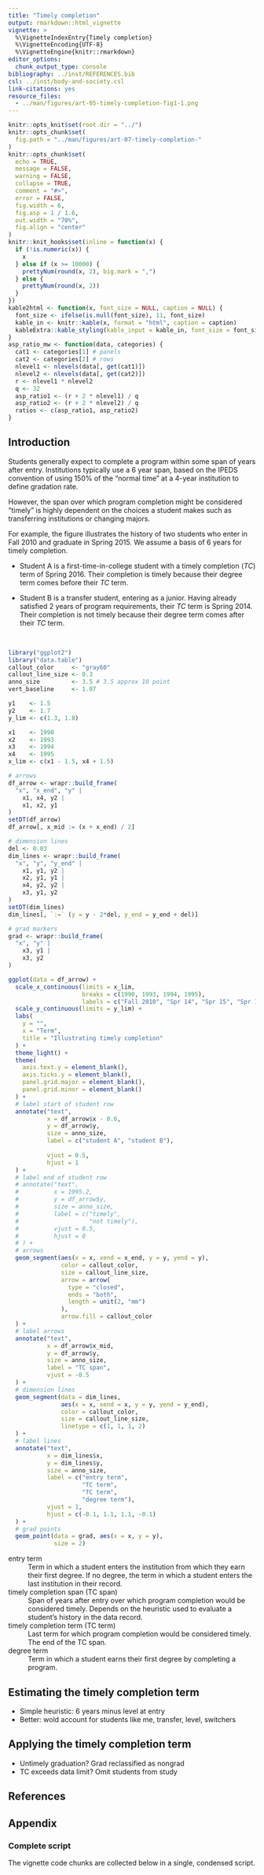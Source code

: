 ```yaml
---
title: "Timely completion"
output: rmarkdown::html_vignette
vignette: >
  %\VignetteIndexEntry{Timely completion}
  %\VignetteEncoding{UTF-8}
  %\VignetteEngine{knitr::rmarkdown}
editor_options: 
  chunk_output_type: console
bibliography: ../inst/REFERENCES.bib
csl: ../inst/body-and-society.csl
link-citations: yes
resource_files:
  - ../man/figures/art-05-timely-completion-fig1-1.png
---
```


```r
knitr::opts_knit$set(root.dir = "../")
knitr::opts_chunk$set(
  fig.path = "../man/figures/art-07-timely-completion-"
)
knitr::opts_chunk$set(
  echo = TRUE,
  message = FALSE,
  warning = FALSE,
  collapse = TRUE,
  comment = "#>",
  error = FALSE,
  fig.width = 6,
  fig.asp = 1 / 1.6,
  out.width = "70%",
  fig.align = "center"
)
knitr::knit_hooks$set(inline = function(x) {
  if (!is.numeric(x)) {
    x
  } else if (x >= 10000) {
    prettyNum(round(x, 2), big.mark = ",")
  } else {
    prettyNum(round(x, 2))
  }
})
kable2html <- function(x, font_size = NULL, caption = NULL) {
  font_size <- ifelse(is.null(font_size), 11, font_size)
  kable_in <- knitr::kable(x, format = "html", caption = caption)
  kableExtra::kable_styling(kable_input = kable_in, font_size = font_size)
}
asp_ratio_mw <- function(data, categories) {
  cat1 <- categories[1] # panels
  cat2 <- categories[2] # rows
  nlevel1 <- nlevels(data[, get(cat1)])
  nlevel2 <- nlevels(data[, get(cat2)])
  r <- nlevel1 * nlevel2
  q <- 32
  asp_ratio1 <- (r + 2 * nlevel1) / q
  asp_ratio2 <- (r + 2 * nlevel2) / q
  ratios <- c(asp_ratio1, asp_ratio2)
}
```




## Introduction

Students generally expect to complete a program within some span of years after entry. Institutions typically use a 6 year span, based on the IPEDS convention of using 150% of the "normal time" at a 4-year institution to define gradation rate. 

However, the span over which program completion might be considered "timely" is highly dependent on the choices a student makes such as transferring  institutions or changing majors. 

For example, the figure illustrates the history of two students who enter in Fall 2010 and graduate in Spring 2015. We assume a basis of 6 years for timely completion. 

- Student A is a first-time-in-college student with a timely completion (*TC*) term of Spring 2016. Their completion is timely because their degree term comes before their *TC* term.

- Student B is a transfer student, entering as a junior. Having already satisfied 2 years of program requirements, their *TC* term is Spring 2014. Their completion is not timely because their degree term comes after their *TC* term.


<br>
```r
library("ggplot2")
library("data.table")
callout_color     <- "gray60"
callout_line_size <- 0.3
anno_size         <- 3.5 # 3.5 approx 10 point
vert_baseline     <- 1.07

y1    <- 1.5
y2    <- 1.7
y_lim <- c(1.3, 1.8)

x1    <- 1990
x2    <- 1993
x3    <- 1994
x4    <- 1995
x_lim <- c(x1 - 1.5, x4 + 1.5)

# arrows
df_arrow <- wrapr::build_frame(
  "x", "x_end", "y" |
    x1, x4, y2 |
    x1, x2, y1
)
setDT(df_arrow)
df_arrow[, x_mid := (x + x_end) / 2]

# dimension lines
del <- 0.03
dim_lines <- wrapr::build_frame(
  "x", "y", "y_end" |
    x1, y1, y2 |
    x2, y1, y1 |
    x4, y2, y2 |
    x3, y1, y2
)
setDT(dim_lines)
dim_lines[, `:=` (y = y - 2*del, y_end = y_end + del)]

# grad markers
grad <- wrapr::build_frame(
  "x", "y" |
    x3, y1 |
    x3, y2
)

ggplot(data = df_arrow) +
  scale_x_continuous(limits = x_lim, 
                     breaks = c(1990, 1993, 1994, 1995), 
                     labels = c("Fall 2010", "Spr 14", "Spr 15", "Spr 16")) +
  scale_y_continuous(limits = y_lim) +
  labs(
    y = "",
    x = "Term",
    title = "Illustrating timely completion"
  ) +
  theme_light() +
  theme(
    axis.text.y = element_blank(),
    axis.ticks.y = element_blank(),
    panel.grid.major = element_blank(),
    panel.grid.minor = element_blank()
  ) +
  # label start of student row
  annotate("text",
           x = df_arrow$x - 0.6,
           y = df_arrow$y,
           size = anno_size,
           label = c("student A", "student B"), 
 
           vjust = 0.5, 
           hjust = 1
  ) +
  # label end of student row
  # annotate("text",
  #          x = 1995.2,
  #          y = df_arrow$y,
  #          size = anno_size,
  #          label = c("timely", 
  #                    "not timely"),
  #          vjust = 0.5, 
  #          hjust = 0
  # ) +
  # arrows
  geom_segment(aes(x = x, xend = x_end, y = y, yend = y),
               color = callout_color,
               size = callout_line_size,
               arrow = arrow(
                 type = "closed",
                 ends = "both",
                 length = unit(2, "mm")
               ),
               arrow.fill = callout_color
  ) +
  # label arrows
  annotate("text",
           x = df_arrow$x_mid,
           y = df_arrow$y,
           size = anno_size,
           label = "TC span",
           vjust = -0.5
  ) +
  # dimension lines
  geom_segment(data = dim_lines, 
               aes(x = x, xend = x, y = y, yend = y_end),
               color = callout_color,
               size = callout_line_size, 
               linetype = c(1, 1, 1, 2)
  ) +
  # label lines
  annotate("text",
           x = dim_lines$x,
           y = dim_lines$y,
           size = anno_size, 
           label = c("entry term",
                     "TC term",
                     "TC term",
                     "degree term"), 
           vjust = 1,
           hjust = c(-0.1, 1.1, 1.1, -0.1)
  ) +
  # grad points
  geom_point(data = grad, aes(x = x, y = y), 
             size = 2)
```

entry term
: Term in which a student enters the institution from which they earn their first degree. If no degree, the term in which a student enters the last institution in their record. 

timely completion span (TC span)
: Span of years after entry over which program completion would be considered timely. Depends on the heuristic used to evaluate a student's history in the data record. 

timely completion term (TC term)
: Last term for which program completion would be considered timely. The end of the TC span. 

degree term 
: Term in which a student earns their first degree by completing a program. 



## Estimating the timely completion term

- Simple heuristic: 6 years minus level at entry
- Better: wold account for students like me, transfer, level, switchers




## Applying the timely completion term

- Untimely graduation? Grad reclassified as nongrad
- TC exceeds data limit? Omit students from study 





## References

<div id="refs"></div>

## Appendix

### Complete script

The vignette code chunks are collected below in a single, condensed script. 

